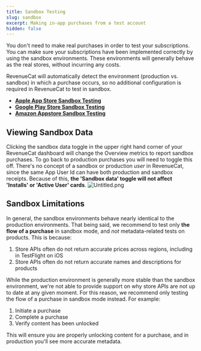 ```yaml
---
title: Sandbox Testing
slug: sandbox
excerpt: Making in-app purchases from a test account
hidden: false
---
```

You don't need to make real purchases in order to test your subscriptions. You can make sure your subscriptions have been implemented correctly by using the sandbox environments. These environments will generally behave as the real stores, without incurring any costs.

RevenueCat will automatically detect the environment (production vs. sandbox) in which a purchase occurs, so no additional configuration is required in RevenueCat to test in sandbox.

- **[Apple App Store Sandbox Testing ](/test-and-launch/sandbox/apple-app-store)**
- **[Google Play Store Sandbox Testing ](/test-and-launch/sandbox/google-play-store)**
- **[Amazon Appstore Sandbox Testing ](/test-and-launch/sandbox/amazon-store-sandbox-testing)**

## Viewing Sandbox Data

Clicking the sandbox data toggle in the upper right hand corner of your RevenueCat dashboard will change the Overview metrics to report sandbox purchases. To go back to production purchases you will need to toggle this off. There's no concept of a sandbox or production _user_ in RevenueCat, since the same App User Id can have both production and sandbox receipts. Because of this, **the 'Sandbox data' toggle will not affect 'Installs' or 'Active User' cards**.
![](/images/7efaa56-Untitled_33bd2623085b6b0819921280852fd64f.png "Untitled.png")

## Sandbox Limitations

In general, the sandbox environments behave nearly identical to the production environments. That being said, we recommend to test only **the flow of a purchase** in sandbox mode, and _not_ metadata-related tests on products. This is because:

1. Store APIs often do not return accurate prices across regions, including in TestFlight on iOS
2. Store APIs often do not return accurate names and descriptions for products

While the production environment is generally more stable than the sandbox environment, we're not able to provide support on why store APIs are not up to date at any given moment. For this reason, we recommend only testing the flow of a purchase in sandbox mode instead. For example:

1. Initiate a purchase
2. Complete a purchase
3. Verify content has been unlocked

This will ensure you are properly unlocking content for a purchase, and in production you'll see more accurate metadata.
